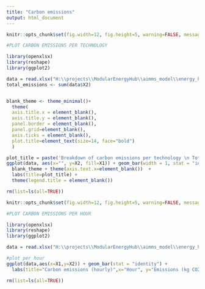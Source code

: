 ```yaml
---
title: "Carbon emissions"
output: html_document
---
```

```r
knitr::opts_chunk$set(fig.width=12, fig.height=5, warning=FALSE, message=FALSE)
```

```r
#PLOT CARBON EMISSIONS PER TECHNOLOGY

library(openxlsx)
library(reshape)
library(ggplot2)

data = read.xlsx("H:\\projects\\ModularEnergyHub\\aimms_model\\energy_hub\\results_emissions.xlsx","Total_carbon_per_technology",colNames=FALSE)
total_emissions <- sum(data$X2)


blank_theme <- theme_minimal()+
  theme(
  axis.title.x = element_blank(),
  axis.title.y = element_blank(),
  panel.border = element_blank(),
  panel.grid=element_blank(),
  axis.ticks = element_blank(),
  plot.title=element_text(size=14, face="bold")
  )

plot_title = paste('Breakdown of carbon emissions per technology \n Total emissions = ',round(total_emissions),' kg')
ggplot(data, aes(x="", y=X2, fill=X1)) + geom_bar(width = 1, stat = "identity") + coord_polar("y", start=0) + 
  blank_theme + theme(axis.text.x=element_blank())  +
  labs(title=plot_title) +
  theme(legend.title = element_blank())

rm(list=ls(all=TRUE))
```

```r
knitr::opts_chunk$set(fig.width=12, fig.height=5, warning=FALSE, message=FALSE)
```

```r
#PLOT CARBON EMISSIONS PER HOUR

library(openxlsx)
library(reshape)
library(ggplot2)

data = read.xlsx("H:\\projects\\ModularEnergyHub\\aimms_model\\energy_hub\\results_emissions.xlsx","Total_carbon_per_timestep",colNames=FALSE)

#plot per hour
ggplot(data,aes(x=X1,y=X2)) + geom_bar(stat = "identity") +
  labs(title="Carbon emissions (hourly)",x="Hour", y="Emissions (kg CO2)")

rm(list=ls(all=TRUE))
```